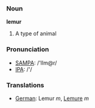 === Noun ===

'''lemur'''

# A type of animal

=== Pronunciation ===
*[[w:SAMPA|SAMPA]]: /'lIm@r/
*[[w:IPA|IPA]]: /'/

=== Translations ===

*[[German]]: Lemur ''m'', [[Lemure]] ''m''